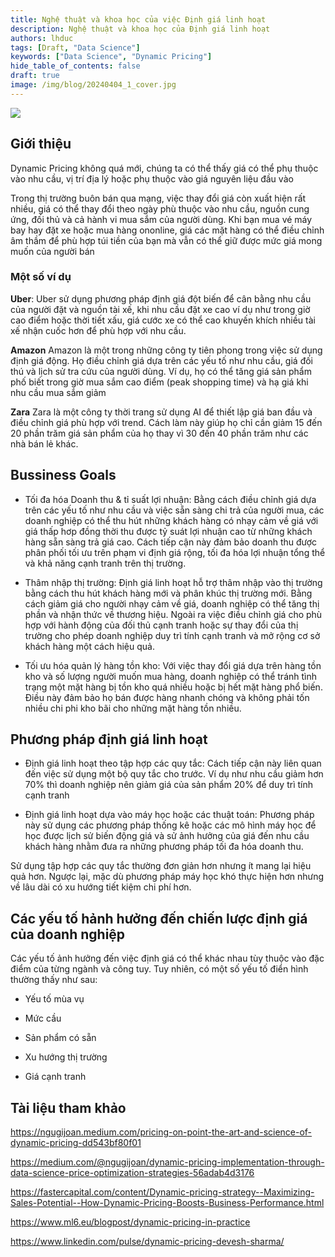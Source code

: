 ---
title: Nghệ thuật và khoa học của việc Định giá linh hoạt
description: Nghệ thuật và khoa học của Định giá linh hoạt
authors: lhduc
tags: [Draft, "Data Science"]
keywords: ["Data Science", "Dynamic Pricing"]
hide_table_of_contents: false
draft: true
image: /img/blog/20240404_1_cover.jpg
---

![](cover.jpg)

## Giới thiệu

Dynamic Pricing không quá mới, chúng ta có thể thấy giá có thể phụ thuộc vào nhu cầu, vị trí địa lý hoặc phụ thuộc vào giá nguyên liệu đầu vào

Trong thị trường buôn bán qua mạng, việc thay đổi giá còn xuất hiện rất nhiều, giá có thể thay đổi theo ngày phù thuộc vào nhu cầu, nguồn cung ứng, 
đối thủ và cả hành vi mua sắm của người dùng. Khi bạn mua vé máy bay hay đặt xe hoặc mua hàng ononline, giá các mặt hàng có thể điều chỉnh âm thầm
để phù hợp túi tiền của bạn mà vẫn có thể giữ được mức giá mong muốn của người bán

###  Một số ví dụ

**Uber**: Uber sử dụng phương pháp định giá đột biến để cân bằng nhu cầu của người đặt và nguồn tài xế, khi nhu cầu đặt xe cao ví dụ như trong giờ cao điểm
hoặc thời tiết xấu, giá cước xe có thể cao khuyến khích nhiều tài xế nhận cuốc hơn để phù hợp với nhu cầu. 

**Amazon** Amazon là một trong những công ty tiên phong trong việc sử dụng định giá động. Họ điều chỉnh giá dựa trên các yếu tố như nhu cầu, giá đối thú và lịch
sử tra cứu của người dùng. Ví dụ, họ có thể tăng giá sản phẩm phố biết trong giờ mua sắm cao điểm (peak shopping time) và hạ giá khi nhu cầu mua sắm giảm

**Zara** Zara là một công ty thời trang sử dụng AI để thiết lập giá ban đầu và điều chỉnh giá phù hợp với trend. Cách làm này giúp họ chỉ cần giảm 15 đến 20 phần
trăm giá sản phẩm của họ thay vì 30 đến 40 phần trăm như các nhà bán lẻ khác.


## Bussiness Goals 

- Tối đa hóa Doanh thu & tỉ suất lợi nhuận: Bằng cách điều chỉnh giá dựa trên các yếu tố như nhu cầu và việc sẵn sàng chi trả của người mua, các doanh nghiệp có 
thể thu hút những khách hàng có nhạy cảm về giá với giá thấp hơp đồng thời thu được tỷ suát lợi nhuận cao từ những khách hàng sẵn sàng trả giá cao. Cách tiếp cận 
này đảm bảo doanh thu được phân phối tối ưu trên phạm vi định giá rộng, tối đa hóa lợi nhuận tổng thể và khả năng cạnh tranh trên thị trường.

- Thâm nhập thị trường: Định giá linh hoạt hỗ trợ thâm nhập vào thị trường bằng cách thu hút khách hàng mới và phân khúc thị trường mới. Bằng cách giảm giá cho người
nhạy cảm về giá, doanh nghiệp có thể tăng thị phần và nhận thức về thương hiệu. Ngoài ra việc điều chỉnh giá cho phù hợp với hành động của đối thủ cạnh tranh hoặc sự
thay đổi của thị trường cho phép doanh nghiệp duy trì tính cạnh tranh và mở rộng cơ sở khách hàng một cách hiệu quả. 

- Tối ưu hóa quản lý hàng tồn kho: Với việc thay đổi giá dựa trên hàng tồn kho và số lượng người muốn mua hàng, doanh nghiệp có thể tránh tình trạng một mặt hàng bị
tồn kho quá nhiều hoặc bị hết mặt hàng phổ biến. Điều này đảm bảo họ bán được hàng nhanh chóng và không phải tốn nhiều chi phi kho bãi cho những mặt hàng tồn nhiều.

## Phương pháp định giá linh hoạt

- Định giá linh hoạt theo tập hợp các quy tắc: Cách tiếp cận này liên quan đến việc sử dụng một bộ quy tắc cho trước. Ví dụ như nhu cầu giảm hơn 70% thì doanh nghiệp nên
giảm giá của sản phẩm 20% để duy trì tính cạnh tranh

- Định giá linh hoạt dựa vào máy học hoặc các thuật toán: Phương pháp này sử dụng các phương pháp thống kê hoặc các mô hình máy học để học được lịch sử biến động giá 
và sử ảnh hưởng của giá đến nhu cầu khách hàng nhằm đưa ra những phương pháp tối đa hóa doanh thu. 

Sử dụng tập hợp các quy tắc thường đơn giản hơn nhưng ít mang lại hiệu quả hơn. Ngược lại, mặc dù phương pháp máy học khó thực hiện hơn nhưng về lâu dài có xu hướng tiết
kiệm chi phí hơn.

## Các yếu tố hảnh hưởng đến chiến lược định giá của doanh nghiệp

Các yếu tố ảnh hưởng đến việc định giá có thể khác nhau tùy thuộc vào đặc điểm của từng ngành và công tuy. Tuy nhiên, có một số yếu tố điển hình thường thấy như sau:

- Yếu tố mùa vụ

- Mức cầu

- Sản phẩm có sẵn

- Xu hướng thị trường

- Giá cạnh tranh

## Tài liệu tham khảo

https://ngugijoan.medium.com/pricing-on-point-the-art-and-science-of-dynamic-pricing-dd543bf80f01

https://medium.com/@ngugijoan/dynamic-pricing-implementation-through-data-science-price-optimization-strategies-56adab4d3176

https://fastercapital.com/content/Dynamic-pricing-strategy--Maximizing-Sales-Potential--How-Dynamic-Pricing-Boosts-Business-Performance.html

https://www.ml6.eu/blogpost/dynamic-pricing-in-practice

https://www.linkedin.com/pulse/dynamic-pricing-devesh-sharma/